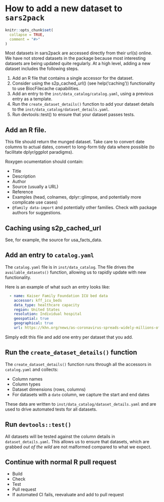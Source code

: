 # How to add a new dataset to `sars2pack`

```r
knitr::opts_chunk$set(
  collapse = TRUE,
  comment = "#>"
)
```

Most datasets in sars2pack are accessed directly from their url(s) online.
We have not stored datasets in the package because most interesting datasets
are being updated quite regularly. At a high level, adding a new dataset includes
the following steps.

1. Add an R file that contains a single accessor for the dataset.
2. Consider using the s2p_cached_url() (see help('caching')) functionality to 
use BiocFilecache capabilities. 
3. Add an entry to the `inst/data_catalog/catalog.yaml`, using a previous
entry as a template.
4. Run the `create_dataset_details()` function to add your dataset details
to the `inst/data_catalog/dataset_details.yaml`.
5. Run devtools::test() to ensure that your dataset passes tests. 

## Add an R file.

This file should return the munged dataset. Take care to convert date columns to actual
dates, convert to long-form tidy data where possible (to facilitate dplyr/ggplot paradigms).

Roxygen ocumentation should contain:

- Title
- Description
- Author
- Source (usually a URL)
- Reference
- Examples (head, colnames, dplyr::glimpse, and potentially more complicate use cases)
- `@family data-import` and potentially other families. Check with package authors for suggestions.

## Caching using s2p_cached_url

See, for example, the source for usa_facts_data.

## Add an entry to `catalog.yaml`

The `catalog.yaml` file is in `inst/data_catalog`. The file 
drives the `available_datasets()` function, allowing us to rapidly
update with new functionality. 

Here is an example of what such an entry looks like:

``` yaml
  - name: Kaiser Family Foundation ICU bed data
    accessor: kff_icu_beds
    data_type: healthcare capacity 
    region: United States
    resolution: Individual hospital
    geospatial: true
    geographical: true
    url: https://khn.org/news/as-coronavirus-spreads-widely-millions-of-older-americans-live-in-counties-with-no-icu-beds
```

Simply edit this file and add one entry per dataset that you add.

##  Run the `create_dataset_details()` function

The `create_dataset_details()` function runs through all the accessors in
`catalog.yaml` and collects:

- Column names
- Column types
- Dataset dimensions (rows, columns)
- For datasets with a `date` column, we capture the start and end dates

These data are written to `inst/data_catalog/dataset_details.yaml` and are
used to drive automated tests for all datasets. 

## Run `devtools::test()` 

All datasets will be tested against the column details in `dataset_details.yaml`. This
allows us to ensure that datasets, which are grabbed *out of the wild* are not malformed
compared to what we expect.

## Continue with normal R pull request

- Build
- Check
- Test
- Pull request
- If automated CI fails, reevaluate and add to pull request




